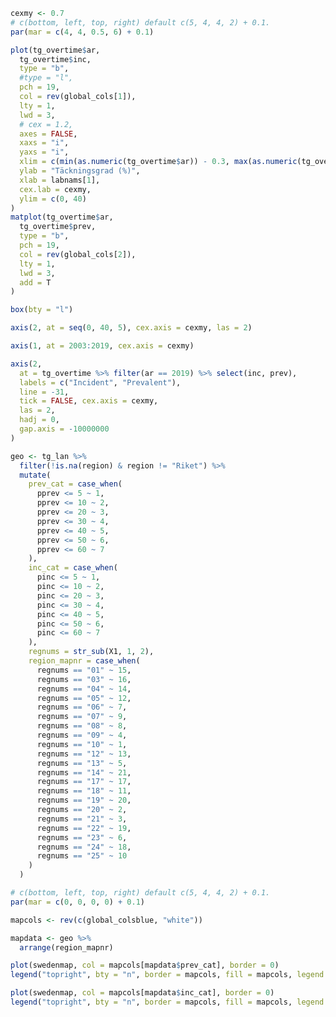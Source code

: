 ```r

cexmy <- 0.7
# c(bottom, left, top, right) default c(5, 4, 4, 2) + 0.1.
par(mar = c(4, 4, 0.5, 6) + 0.1)

plot(tg_overtime$ar,
  tg_overtime$inc,
  type = "b",
  #type = "l",
  pch = 19,
  col = rev(global_cols[1]),
  lty = 1,
  lwd = 3,
  # cex = 1.2,
  axes = FALSE,
  xaxs = "i",
  yaxs = "i",
  xlim = c(min(as.numeric(tg_overtime$ar)) - 0.3, max(as.numeric(tg_overtime$ar)) + 0.3),
  ylab = "Täckningsgrad (%)",
  xlab = labnams[1],
  cex.lab = cexmy,
  ylim = c(0, 40)
)
matplot(tg_overtime$ar,
  tg_overtime$prev,
  type = "b",
  pch = 19,
  col = rev(global_cols[2]),
  lty = 1,
  lwd = 3,
  add = T
)

box(bty = "l")

axis(2, at = seq(0, 40, 5), cex.axis = cexmy, las = 2)

axis(1, at = 2003:2019, cex.axis = cexmy)

axis(2,
  at = tg_overtime %>% filter(ar == 2019) %>% select(inc, prev),
  labels = c("Incident", "Prevalent"),
  line = -31,
  tick = FALSE, cex.axis = cexmy,
  las = 2,
  hadj = 0,
  gap.axis = -10000000
)
```

```r

geo <- tg_lan %>%
  filter(!is.na(region) & region != "Riket") %>%
  mutate(
    prev_cat = case_when(
      pprev <= 5 ~ 1,
      pprev <= 10 ~ 2,
      pprev <= 20 ~ 3,
      pprev <= 30 ~ 4,
      pprev <= 40 ~ 5,
      pprev <= 50 ~ 6,
      pprev <= 60 ~ 7
    ),
    inc_cat = case_when(
      pinc <= 5 ~ 1,
      pinc <= 10 ~ 2,
      pinc <= 20 ~ 3,
      pinc <= 30 ~ 4,
      pinc <= 40 ~ 5,
      pinc <= 50 ~ 6,
      pinc <= 60 ~ 7
    ),
    regnums = str_sub(X1, 1, 2),
    region_mapnr = case_when(
      regnums == "01" ~ 15,
      regnums == "03" ~ 16,
      regnums == "04" ~ 14,
      regnums == "05" ~ 12,
      regnums == "06" ~ 7,
      regnums == "07" ~ 9,
      regnums == "08" ~ 8,
      regnums == "09" ~ 4,
      regnums == "10" ~ 1,
      regnums == "12" ~ 13,
      regnums == "13" ~ 5,
      regnums == "14" ~ 21,
      regnums == "17" ~ 17,
      regnums == "18" ~ 11,
      regnums == "19" ~ 20,
      regnums == "20" ~ 2,
      regnums == "21" ~ 3,
      regnums == "22" ~ 19,
      regnums == "23" ~ 6,
      regnums == "24" ~ 18,
      regnums == "25" ~ 10
    )
  )
```

```r


# c(bottom, left, top, right) default c(5, 4, 4, 2) + 0.1.
par(mar = c(0, 0, 0, 0) + 0.1)

mapcols <- rev(c(global_colsblue, "white"))

mapdata <- geo %>%
  arrange(region_mapnr)

plot(swedenmap, col = mapcols[mapdata$prev_cat], border = 0)
legend("topright", bty = "n", border = mapcols, fill = mapcols, legend = c("0-5%", "6-10%", "11-20%", "21-30%", "31-40%", "41-50%", "51-60%"))

plot(swedenmap, col = mapcols[mapdata$inc_cat], border = 0)
legend("topright", bty = "n", border = mapcols, fill = mapcols, legend = c("0-5%", "6-10%", "11-20%", "21-30%", "31-40%", "41-50%", "51-60%"))
```

